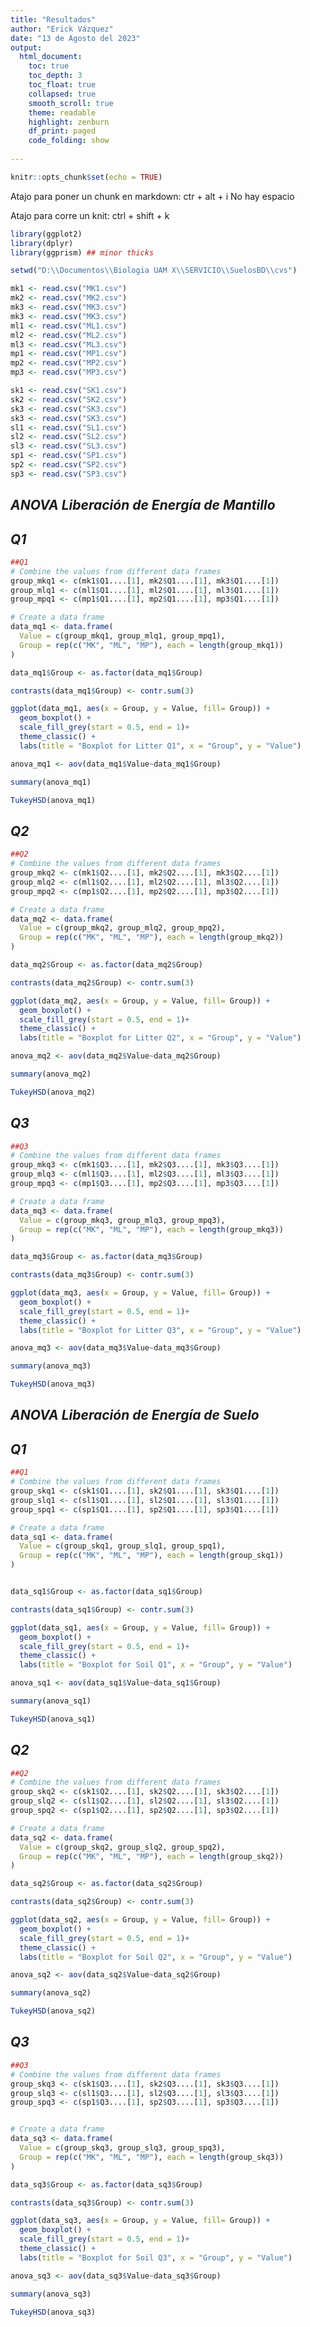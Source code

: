 ```yaml
---
title: "Resultados"
author: "Erick Vázquez"
date: "13 de Agosto del 2023"
output: 
  html_document:
    toc: true
    toc_depth: 3
    toc_float: true
    collapsed: true
    smooth_scroll: true
    theme: readable
    highlight: zenburn
    df_print: paged
    code_folding: show
      
---
```


```r
knitr::opts_chunk$set(echo = TRUE)
```


Atajo para poner un chunk en markdown: ctr + alt + i
No hay espacio

Atajo para corre un knit: ctrl + shift + k


```r
library(ggplot2)
library(dplyr)
library(ggprism) ## minor thicks

setwd("D:\\Documentos\\Biologia UAM X\\SERVICIO\\SuelosBD\\cvs")

mk1 <- read.csv("MK1.csv")
mk2 <- read.csv("MK2.csv")
mk3 <- read.csv("MK3.csv")
mk3 <- read.csv("MK3.csv")
ml1 <- read.csv("ML1.csv")
ml2 <- read.csv("ML2.csv")
ml3 <- read.csv("ML3.csv")
mp1 <- read.csv("MP1.csv")
mp2 <- read.csv("MP2.csv")
mp3 <- read.csv("MP3.csv")

sk1 <- read.csv("SK1.csv")
sk2 <- read.csv("SK2.csv")
sk3 <- read.csv("SK3.csv")
sk3 <- read.csv("SK3.csv")
sl1 <- read.csv("SL1.csv")
sl2 <- read.csv("SL2.csv")
sl3 <- read.csv("SL3.csv")
sp1 <- read.csv("SP1.csv")
sp2 <- read.csv("SP2.csv")
sp3 <- read.csv("SP3.csv")
```



## *ANOVA Liberación de Energía de Mantillo*

## ***Q1***

```r
##Q1
# Combine the values from different data frames
group_mkq1 <- c(mk1$Q1....[1], mk2$Q1....[1], mk3$Q1....[1])
group_mlq1 <- c(ml1$Q1....[1], ml2$Q1....[1], ml3$Q1....[1])
group_mpq1 <- c(mp1$Q1....[1], mp2$Q1....[1], mp3$Q1....[1])

# Create a data frame
data_mq1 <- data.frame(
  Value = c(group_mkq1, group_mlq1, group_mpq1),
  Group = rep(c("MK", "ML", "MP"), each = length(group_mkq1))
)

data_mq1$Group <- as.factor(data_mq1$Group)

contrasts(data_mq1$Group) <- contr.sum(3)

```

```r
ggplot(data_mq1, aes(x = Group, y = Value, fill= Group)) +
  geom_boxplot() +
  scale_fill_grey(start = 0.5, end = 1)+
  theme_classic() +
  labs(title = "Boxplot for Litter Q1", x = "Group", y = "Value")
```


```r
anova_mq1 <- aov(data_mq1$Value~data_mq1$Group)
```


```r
summary(anova_mq1)
```


```r
TukeyHSD(anova_mq1)
```


## ***Q2***

```r
##Q2
# Combine the values from different data frames
group_mkq2 <- c(mk1$Q2....[1], mk2$Q2....[1], mk3$Q2....[1])
group_mlq2 <- c(ml1$Q2....[1], ml2$Q2....[1], ml3$Q2....[1])
group_mpq2 <- c(mp1$Q2....[1], mp2$Q2....[1], mp3$Q2....[1])

# Create a data frame
data_mq2 <- data.frame(
  Value = c(group_mkq2, group_mlq2, group_mpq2),
  Group = rep(c("MK", "ML", "MP"), each = length(group_mkq2))
)

data_mq2$Group <- as.factor(data_mq2$Group)

contrasts(data_mq2$Group) <- contr.sum(3)
```

```r
ggplot(data_mq2, aes(x = Group, y = Value, fill= Group)) +
  geom_boxplot() +
  scale_fill_grey(start = 0.5, end = 1)+
  theme_classic() +
  labs(title = "Boxplot for Litter Q2", x = "Group", y = "Value")
```


```r
anova_mq2 <- aov(data_mq2$Value~data_mq2$Group)
```


```r
summary(anova_mq2)  
```


```r
TukeyHSD(anova_mq2)
```


## ***Q3***

```r
##Q3
# Combine the values from different data frames
group_mkq3 <- c(mk1$Q3....[1], mk2$Q3....[1], mk3$Q3....[1])
group_mlq3 <- c(ml1$Q3....[1], ml2$Q3....[1], ml3$Q3....[1])
group_mpq3 <- c(mp1$Q3....[1], mp2$Q3....[1], mp3$Q3....[1])

# Create a data frame
data_mq3 <- data.frame(
  Value = c(group_mkq3, group_mlq3, group_mpq3),
  Group = rep(c("MK", "ML", "MP"), each = length(group_mkq3))
)

data_mq3$Group <- as.factor(data_mq3$Group)

contrasts(data_mq3$Group) <- contr.sum(3)
```

```r
ggplot(data_mq3, aes(x = Group, y = Value, fill= Group)) +
  geom_boxplot() +
  scale_fill_grey(start = 0.5, end = 1)+
  theme_classic() +
  labs(title = "Boxplot for Litter Q3", x = "Group", y = "Value")
```


```r
anova_mq3 <- aov(data_mq3$Value~data_mq3$Group)
```


```r
summary(anova_mq3)  
```


```r
TukeyHSD(anova_mq3)
```



## *ANOVA Liberación de Energía de Suelo*

## ***Q1***

```r
##Q1
# Combine the values from different data frames
group_skq1 <- c(sk1$Q1....[1], sk2$Q1....[1], sk3$Q1....[1])
group_slq1 <- c(sl1$Q1....[1], sl2$Q1....[1], sl3$Q1....[1])
group_spq1 <- c(sp1$Q1....[1], sp2$Q1....[1], sp3$Q1....[1])

# Create a data frame
data_sq1 <- data.frame(
  Value = c(group_skq1, group_slq1, group_spq1),
  Group = rep(c("MK", "ML", "MP"), each = length(group_skq1))
)


data_sq1$Group <- as.factor(data_sq1$Group)

contrasts(data_sq1$Group) <- contr.sum(3)
```

```r
ggplot(data_sq1, aes(x = Group, y = Value, fill= Group)) +
  geom_boxplot() +
  scale_fill_grey(start = 0.5, end = 1)+
  theme_classic() +
  labs(title = "Boxplot for Soil Q1", x = "Group", y = "Value")
```


```r
anova_sq1 <- aov(data_sq1$Value~data_sq1$Group)
```

```r
summary(anova_sq1)

```
```r
TukeyHSD(anova_sq1)
```


## ***Q2***

```r
##Q2
# Combine the values from different data frames
group_skq2 <- c(sk1$Q2....[1], sk2$Q2....[1], sk3$Q2....[1])
group_slq2 <- c(sl1$Q2....[1], sl2$Q2....[1], sl3$Q2....[1])
group_spq2 <- c(sp1$Q2....[1], sp2$Q2....[1], sp3$Q2....[1])

# Create a data frame
data_sq2 <- data.frame(
  Value = c(group_skq2, group_slq2, group_spq2),
  Group = rep(c("MK", "ML", "MP"), each = length(group_skq2))
)

data_sq2$Group <- as.factor(data_sq2$Group)

contrasts(data_sq2$Group) <- contr.sum(3)
```

```r
ggplot(data_sq2, aes(x = Group, y = Value, fill= Group)) +
  geom_boxplot() +
  scale_fill_grey(start = 0.5, end = 1)+
  theme_classic() +
  labs(title = "Boxplot for Soil Q2", x = "Group", y = "Value")

```

```r
anova_sq2 <- aov(data_sq2$Value~data_sq2$Group)
```


```r
summary(anova_sq2) 
```


```r
TukeyHSD(anova_sq2)
```

## ***Q3***

```r
##Q3
# Combine the values from different data frames
group_skq3 <- c(sk1$Q3....[1], sk2$Q3....[1], sk3$Q3....[1])
group_slq3 <- c(sl1$Q3....[1], sl2$Q3....[1], sl3$Q3....[1])
group_spq3 <- c(sp1$Q3....[1], sp2$Q3....[1], sp3$Q3....[1])


# Create a data frame
data_sq3 <- data.frame(
  Value = c(group_skq3, group_slq3, group_spq3),
  Group = rep(c("MK", "ML", "MP"), each = length(group_skq3))
)

data_sq3$Group <- as.factor(data_sq3$Group)

contrasts(data_sq3$Group) <- contr.sum(3)
```

```r
ggplot(data_sq3, aes(x = Group, y = Value, fill= Group)) +
  geom_boxplot() +
  scale_fill_grey(start = 0.5, end = 1)+
  theme_classic() +
  labs(title = "Boxplot for Soil Q3", x = "Group", y = "Value")

```

```r
anova_sq3 <- aov(data_sq3$Value~data_sq3$Group)
```


```r
summary(anova_sq3) 
```


```r
TukeyHSD(anova_sq3)
```


